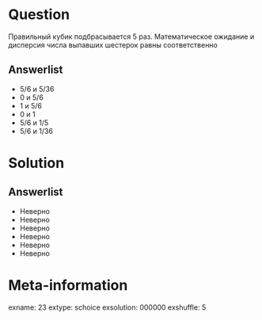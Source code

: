 Question
========
Правильный кубик подбрасывается 5 раз. Математическое ожидание и дисперсия числа выпавших шестерок равны соответственно
  

Answerlist
----------
*  $5/6$ и $5/36$
*  $0$ и $5/6$
*  $1$ и $5/6$
*  $0$ и $1$
*  $5/6$ и $1/5$
*  $5/6$ и $1/36$

Solution
========

Answerlist
----------
*  Неверно
*  Неверно
*  Неверно
*  Неверно
*  Неверно
*  Неверно

Meta-information
================
exname: 23
extype: schoice
exsolution: 000000
exshuffle: 5
